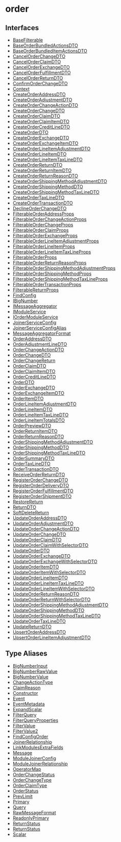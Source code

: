 
# order

## Interfaces

- [BaseFilterable](../../order/interfaces/order.BaseFilterable/page.mdx)
- [BaseOrderBundledActionsDTO](../../order/interfaces/order.BaseOrderBundledActionsDTO/page.mdx)
- [BaseOrderBundledItemActionsDTO](../../order/interfaces/order.BaseOrderBundledItemActionsDTO/page.mdx)
- [CancelOrderChangeDTO](../../order/interfaces/order.CancelOrderChangeDTO/page.mdx)
- [CancelOrderClaimDTO](../../order/interfaces/order.CancelOrderClaimDTO/page.mdx)
- [CancelOrderExchangeDTO](../../order/interfaces/order.CancelOrderExchangeDTO/page.mdx)
- [CancelOrderFulfillmentDTO](../../order/interfaces/order.CancelOrderFulfillmentDTO/page.mdx)
- [CancelOrderReturnDTO](../../order/interfaces/order.CancelOrderReturnDTO/page.mdx)
- [ConfirmOrderChangeDTO](../../order/interfaces/order.ConfirmOrderChangeDTO/page.mdx)
- [Context](../../order/interfaces/order.Context/page.mdx)
- [CreateOrderAddressDTO](../../order/interfaces/order.CreateOrderAddressDTO/page.mdx)
- [CreateOrderAdjustmentDTO](../../order/interfaces/order.CreateOrderAdjustmentDTO/page.mdx)
- [CreateOrderChangeActionDTO](../../order/interfaces/order.CreateOrderChangeActionDTO/page.mdx)
- [CreateOrderChangeDTO](../../order/interfaces/order.CreateOrderChangeDTO/page.mdx)
- [CreateOrderClaimDTO](../../order/interfaces/order.CreateOrderClaimDTO/page.mdx)
- [CreateOrderClaimItemDTO](../../order/interfaces/order.CreateOrderClaimItemDTO/page.mdx)
- [CreateOrderCreditLineDTO](../../order/interfaces/order.CreateOrderCreditLineDTO/page.mdx)
- [CreateOrderDTO](../../order/interfaces/order.CreateOrderDTO/page.mdx)
- [CreateOrderExchangeDTO](../../order/interfaces/order.CreateOrderExchangeDTO/page.mdx)
- [CreateOrderExchangeItemDTO](../../order/interfaces/order.CreateOrderExchangeItemDTO/page.mdx)
- [CreateOrderLineItemAdjustmentDTO](../../order/interfaces/order.CreateOrderLineItemAdjustmentDTO/page.mdx)
- [CreateOrderLineItemDTO](../../order/interfaces/order.CreateOrderLineItemDTO/page.mdx)
- [CreateOrderLineItemTaxLineDTO](../../order/interfaces/order.CreateOrderLineItemTaxLineDTO/page.mdx)
- [CreateOrderReturnDTO](../../order/interfaces/order.CreateOrderReturnDTO/page.mdx)
- [CreateOrderReturnItemDTO](../../order/interfaces/order.CreateOrderReturnItemDTO/page.mdx)
- [CreateOrderReturnReasonDTO](../../order/interfaces/order.CreateOrderReturnReasonDTO/page.mdx)
- [CreateOrderShippingMethodAdjustmentDTO](../../order/interfaces/order.CreateOrderShippingMethodAdjustmentDTO/page.mdx)
- [CreateOrderShippingMethodDTO](../../order/interfaces/order.CreateOrderShippingMethodDTO/page.mdx)
- [CreateOrderShippingMethodTaxLineDTO](../../order/interfaces/order.CreateOrderShippingMethodTaxLineDTO/page.mdx)
- [CreateOrderTaxLineDTO](../../order/interfaces/order.CreateOrderTaxLineDTO/page.mdx)
- [CreateOrderTransactionDTO](../../order/interfaces/order.CreateOrderTransactionDTO/page.mdx)
- [DeclineOrderChangeDTO](../../order/interfaces/order.DeclineOrderChangeDTO/page.mdx)
- [FilterableOrderAddressProps](../../order/interfaces/order.FilterableOrderAddressProps/page.mdx)
- [FilterableOrderChangeActionProps](../../order/interfaces/order.FilterableOrderChangeActionProps/page.mdx)
- [FilterableOrderChangeProps](../../order/interfaces/order.FilterableOrderChangeProps/page.mdx)
- [FilterableOrderClaimProps](../../order/interfaces/order.FilterableOrderClaimProps/page.mdx)
- [FilterableOrderExchangeProps](../../order/interfaces/order.FilterableOrderExchangeProps/page.mdx)
- [FilterableOrderLineItemAdjustmentProps](../../order/interfaces/order.FilterableOrderLineItemAdjustmentProps/page.mdx)
- [FilterableOrderLineItemProps](../../order/interfaces/order.FilterableOrderLineItemProps/page.mdx)
- [FilterableOrderLineItemTaxLineProps](../../order/interfaces/order.FilterableOrderLineItemTaxLineProps/page.mdx)
- [FilterableOrderProps](../../order/interfaces/order.FilterableOrderProps/page.mdx)
- [FilterableOrderReturnReasonProps](../../order/interfaces/order.FilterableOrderReturnReasonProps/page.mdx)
- [FilterableOrderShippingMethodAdjustmentProps](../../order/interfaces/order.FilterableOrderShippingMethodAdjustmentProps/page.mdx)
- [FilterableOrderShippingMethodProps](../../order/interfaces/order.FilterableOrderShippingMethodProps/page.mdx)
- [FilterableOrderShippingMethodTaxLineProps](../../order/interfaces/order.FilterableOrderShippingMethodTaxLineProps/page.mdx)
- [FilterableOrderTransactionProps](../../order/interfaces/order.FilterableOrderTransactionProps/page.mdx)
- [FilterableReturnProps](../../order/interfaces/order.FilterableReturnProps/page.mdx)
- [FindConfig](../../order/interfaces/order.FindConfig/page.mdx)
- [IBigNumber](../../order/interfaces/order.IBigNumber/page.mdx)
- [IMessageAggregator](../../order/interfaces/order.IMessageAggregator/page.mdx)
- [IModuleService](../../order/interfaces/order.IModuleService/page.mdx)
- [IOrderModuleService](../../order/interfaces/order.IOrderModuleService/page.mdx)
- [JoinerServiceConfig](../../order/interfaces/order.JoinerServiceConfig/page.mdx)
- [JoinerServiceConfigAlias](../../order/interfaces/order.JoinerServiceConfigAlias/page.mdx)
- [MessageAggregatorFormat](../../order/interfaces/order.MessageAggregatorFormat/page.mdx)
- [OrderAddressDTO](../../order/interfaces/order.OrderAddressDTO/page.mdx)
- [OrderAdjustmentLineDTO](../../order/interfaces/order.OrderAdjustmentLineDTO/page.mdx)
- [OrderChangeActionDTO](../../order/interfaces/order.OrderChangeActionDTO/page.mdx)
- [OrderChangeDTO](../../order/interfaces/order.OrderChangeDTO/page.mdx)
- [OrderChangeReturn](../../order/interfaces/order.OrderChangeReturn/page.mdx)
- [OrderClaimDTO](../../order/interfaces/order.OrderClaimDTO/page.mdx)
- [OrderClaimItemDTO](../../order/interfaces/order.OrderClaimItemDTO/page.mdx)
- [OrderCreditLineDTO](../../order/interfaces/order.OrderCreditLineDTO/page.mdx)
- [OrderDTO](../../order/interfaces/order.OrderDTO/page.mdx)
- [OrderExchangeDTO](../../order/interfaces/order.OrderExchangeDTO/page.mdx)
- [OrderExchangeItemDTO](../../order/interfaces/order.OrderExchangeItemDTO/page.mdx)
- [OrderItemDTO](../../order/interfaces/order.OrderItemDTO/page.mdx)
- [OrderLineItemAdjustmentDTO](../../order/interfaces/order.OrderLineItemAdjustmentDTO/page.mdx)
- [OrderLineItemDTO](../../order/interfaces/order.OrderLineItemDTO/page.mdx)
- [OrderLineItemTaxLineDTO](../../order/interfaces/order.OrderLineItemTaxLineDTO/page.mdx)
- [OrderLineItemTotalsDTO](../../order/interfaces/order.OrderLineItemTotalsDTO/page.mdx)
- [OrderPreviewDTO](../../order/interfaces/order.OrderPreviewDTO/page.mdx)
- [OrderReturnItemDTO](../../order/interfaces/order.OrderReturnItemDTO/page.mdx)
- [OrderReturnReasonDTO](../../order/interfaces/order.OrderReturnReasonDTO/page.mdx)
- [OrderShippingMethodAdjustmentDTO](../../order/interfaces/order.OrderShippingMethodAdjustmentDTO/page.mdx)
- [OrderShippingMethodDTO](../../order/interfaces/order.OrderShippingMethodDTO/page.mdx)
- [OrderShippingMethodTaxLineDTO](../../order/interfaces/order.OrderShippingMethodTaxLineDTO/page.mdx)
- [OrderSummaryDTO](../../order/interfaces/order.OrderSummaryDTO/page.mdx)
- [OrderTaxLineDTO](../../order/interfaces/order.OrderTaxLineDTO/page.mdx)
- [OrderTransactionDTO](../../order/interfaces/order.OrderTransactionDTO/page.mdx)
- [ReceiveOrderReturnDTO](../../order/interfaces/order.ReceiveOrderReturnDTO/page.mdx)
- [RegisterOrderChangeDTO](../../order/interfaces/order.RegisterOrderChangeDTO/page.mdx)
- [RegisterOrderDeliveryDTO](../../order/interfaces/order.RegisterOrderDeliveryDTO/page.mdx)
- [RegisterOrderFulfillmentDTO](../../order/interfaces/order.RegisterOrderFulfillmentDTO/page.mdx)
- [RegisterOrderShipmentDTO](../../order/interfaces/order.RegisterOrderShipmentDTO/page.mdx)
- [RestoreReturn](../../order/interfaces/order.RestoreReturn/page.mdx)
- [ReturnDTO](../../order/interfaces/order.ReturnDTO/page.mdx)
- [SoftDeleteReturn](../../order/interfaces/order.SoftDeleteReturn/page.mdx)
- [UpdateOrderAddressDTO](../../order/interfaces/order.UpdateOrderAddressDTO/page.mdx)
- [UpdateOrderAdjustmentDTO](../../order/interfaces/order.UpdateOrderAdjustmentDTO/page.mdx)
- [UpdateOrderChangeActionDTO](../../order/interfaces/order.UpdateOrderChangeActionDTO/page.mdx)
- [UpdateOrderChangeDTO](../../order/interfaces/order.UpdateOrderChangeDTO/page.mdx)
- [UpdateOrderClaimDTO](../../order/interfaces/order.UpdateOrderClaimDTO/page.mdx)
- [UpdateOrderClaimWithSelectorDTO](../../order/interfaces/order.UpdateOrderClaimWithSelectorDTO/page.mdx)
- [UpdateOrderDTO](../../order/interfaces/order.UpdateOrderDTO/page.mdx)
- [UpdateOrderExchangeDTO](../../order/interfaces/order.UpdateOrderExchangeDTO/page.mdx)
- [UpdateOrderExchangeWithSelectorDTO](../../order/interfaces/order.UpdateOrderExchangeWithSelectorDTO/page.mdx)
- [UpdateOrderItemDTO](../../order/interfaces/order.UpdateOrderItemDTO/page.mdx)
- [UpdateOrderItemWithSelectorDTO](../../order/interfaces/order.UpdateOrderItemWithSelectorDTO/page.mdx)
- [UpdateOrderLineItemDTO](../../order/interfaces/order.UpdateOrderLineItemDTO/page.mdx)
- [UpdateOrderLineItemTaxLineDTO](../../order/interfaces/order.UpdateOrderLineItemTaxLineDTO/page.mdx)
- [UpdateOrderLineItemWithSelectorDTO](../../order/interfaces/order.UpdateOrderLineItemWithSelectorDTO/page.mdx)
- [UpdateOrderReturnReasonDTO](../../order/interfaces/order.UpdateOrderReturnReasonDTO/page.mdx)
- [UpdateOrderReturnWithSelectorDTO](../../order/interfaces/order.UpdateOrderReturnWithSelectorDTO/page.mdx)
- [UpdateOrderShippingMethodAdjustmentDTO](../../order/interfaces/order.UpdateOrderShippingMethodAdjustmentDTO/page.mdx)
- [UpdateOrderShippingMethodDTO](../../order/interfaces/order.UpdateOrderShippingMethodDTO/page.mdx)
- [UpdateOrderShippingMethodTaxLineDTO](../../order/interfaces/order.UpdateOrderShippingMethodTaxLineDTO/page.mdx)
- [UpdateOrderTaxLineDTO](../../order/interfaces/order.UpdateOrderTaxLineDTO/page.mdx)
- [UpdateReturnDTO](../../order/interfaces/order.UpdateReturnDTO/page.mdx)
- [UpsertOrderAddressDTO](../../order/interfaces/order.UpsertOrderAddressDTO/page.mdx)
- [UpsertOrderLineItemAdjustmentDTO](../../order/interfaces/order.UpsertOrderLineItemAdjustmentDTO/page.mdx)

## Type Aliases

- [BigNumberInput](../../order/types/order.BigNumberInput/page.mdx)
- [BigNumberRawValue](../../order/types/order.BigNumberRawValue/page.mdx)
- [BigNumberValue](../../order/types/order.BigNumberValue/page.mdx)
- [ChangeActionType](../../order/types/order.ChangeActionType/page.mdx)
- [ClaimReason](../../order/types/order.ClaimReason/page.mdx)
- [Constructor](../../order/types/order.Constructor/page.mdx)
- [Event](../../order/types/order.Event/page.mdx)
- [EventMetadata](../../order/types/order.EventMetadata/page.mdx)
- [ExpandScalar](../../order/types/order.ExpandScalar/page.mdx)
- [FilterQuery](../../order/types/order.FilterQuery/page.mdx)
- [FilterQueryProperties](../../order/types/order.FilterQueryProperties/page.mdx)
- [FilterValue](../../order/types/order.FilterValue/page.mdx)
- [FilterValue2](../../order/types/order.FilterValue2/page.mdx)
- [FindConfigOrder](../../order/types/order.FindConfigOrder/page.mdx)
- [JoinerRelationship](../../order/types/order.JoinerRelationship/page.mdx)
- [LinkModulesExtraFields](../../order/types/order.LinkModulesExtraFields/page.mdx)
- [Message](../../order/types/order.Message/page.mdx)
- [ModuleJoinerConfig](../../order/types/order.ModuleJoinerConfig/page.mdx)
- [ModuleJoinerRelationship](../../order/types/order.ModuleJoinerRelationship/page.mdx)
- [OperatorMap](../../order/types/order.OperatorMap/page.mdx)
- [OrderChangeStatus](../../order/types/order.OrderChangeStatus/page.mdx)
- [OrderChangeType](../../order/types/order.OrderChangeType/page.mdx)
- [OrderClaimType](../../order/types/order.OrderClaimType/page.mdx)
- [OrderStatus](../../order/types/order.OrderStatus/page.mdx)
- [PrevLimit](../../order/types/order.PrevLimit/page.mdx)
- [Primary](../../order/types/order.Primary/page.mdx)
- [Query](../../order/types/order.Query/page.mdx)
- [RawMessageFormat](../../order/types/order.RawMessageFormat/page.mdx)
- [ReadonlyPrimary](../../order/types/order.ReadonlyPrimary/page.mdx)
- [ReturnStatus](../../order/types/order.ReturnStatus/page.mdx)
- [ReturnStatus](../../order/types/order.ReturnStatus/page.mdx)
- [Scalar](../../order/types/order.Scalar/page.mdx)
